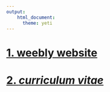 ```yaml
---
output: 
    html_document:
      theme: yeti
---
```


# [1. weebly website](https://www.sachaheath.com/index.html)
#  
#  
# [2. *curriculum vitae*](https://sachaheath.github.io/markdown-cv/)